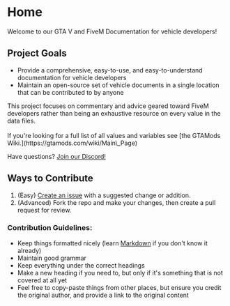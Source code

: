 
# Home

Welcome to our GTA V and FiveM Documentation for vehicle developers!

## Project Goals
- Provide a comprehensive, easy-to-use, and easy-to-understand documentation for vehicle developers
- Maintain an open-source set of vehicle documents in a single location that can be contributed to by anyone

<Callout  type="info">
  This project focuses on commentary and advice geared toward FiveM developers rather than being an exhaustive resource on every value in the data files.<br /> <br />
  If you're looking for a full list of all values and variables see [the GTAMods Wiki.](https://gtamods.com/wiki/Main\_Page)
</Callout>

Have questions? [Join our Discord!](https://discord.gg/zH3k624aSv)

## Ways to Contribute

1. (Easy) [Create an issue](https://github.com/dwnstr/docs/issues/new?labels=Suggestion\&template=suggestion.md\&title=%5BSuggestion%5D) with a suggested change or addition.
2. (Advanced) Fork the repo and make your changes, then create a pull request for review.

### Contribution Guidelines:

* Keep things formatted nicely (learn [Markdown](https://www.markdownguide.org/basic-syntax/) if you don't know it already)
* Maintain good grammar
* Keep everything under the correct headings
* Make a new heading if you need to, but only if it's something that is not covered at all yet
* Feel free to copy-paste things from other places, but ensure you credit the original author, and provide a link to the original content